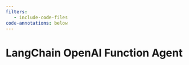 ```yaml
---
filters:
   - include-code-files
code-annotations: below
---
```


# LangChain OpenAI Function Agent {#sec-lc_fc}